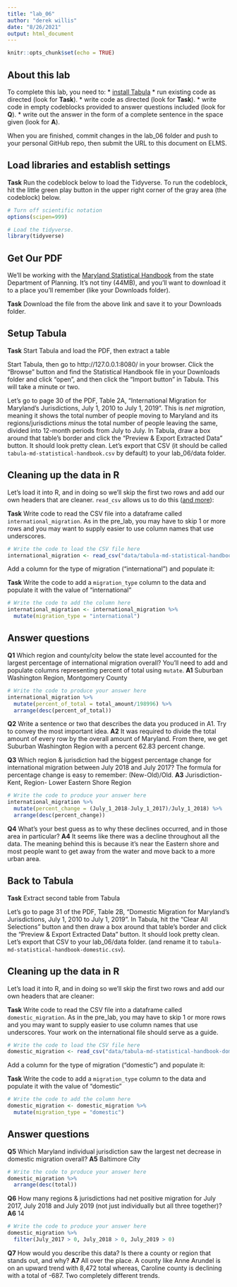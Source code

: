 ```yaml
---
title: "lab_06"
author: "derek willis"
date: "8/26/2021"
output: html_document
---
```


```r
knitr::opts_chunk$set(echo = TRUE)
```

## About this lab

To complete this lab, you need to:
* [install Tabula](https://tabula.technology/)
* run existing code as directed (look for **Task**).
* write code as directed (look for **Task**).
* write code in empty codeblocks provided to answer questions included (look for **Q**).
* write out the answer in the form of a complete sentence in the space given (look for **A**).

When you are finished, commit changes in the lab_06 folder and push to your personal GitHub repo, then submit the URL to this document on ELMS.

## Load libraries and establish settings

**Task** Run the codeblock below to load the Tidyverse. To run the codeblock, hit the little green play button in the upper right corner of the gray area (the codeblock) below.

```r
# Turn off scientific notation
options(scipen=999)

# Load the tidyverse.
library(tidyverse)
```

## Get Our PDF

We'll be working with the [Maryland Statistical Handbook](https://planning.maryland.gov/MSDC/Documents/md-statistical-handbook.pdf) from the state Department of Planning. It's not tiny (44MB), and you'll want to download it to a place you'll remember (like your Downloads folder).

**Task** Download the file from the above link and save it to your Downloads folder.

## Setup Tabula

**Task** Start Tabula and load the PDF, then extract a table

Start Tabula, then go to http://127.0.0.1:8080/ in your browser. Click the "Browse" button and find the Statistical Handbook file in your Downloads folder and click "open", and then click the "Import button" in Tabula. This will take a minute or two.

Let's go to page 30 of the PDF, Table 2A, "International Migration for Maryland's Jurisdictions, July 1, 2010 to July 1, 2019". This is _net migration_, meaning it shows the total number of people moving to Maryland and its regions/jurisdictions _minus_ the total number of people leaving the same, divided into 12-month periods from July to July. In Tabula, draw a box around that table's border and click the "Preview & Export Extracted Data" button. It should look pretty clean. Let's export that CSV (it should be called `tabula-md-statistical-handbook.csv` by default) to your lab_06/data folder.

## Cleaning up the data in R

Let's load it into R, and in doing so we'll skip the first two rows and add our own headers that are cleaner. `read_csv` allows us to do this ([and more](https://readr.tidyverse.org/reference/read_delim.html)):

**Task** Write code to read the CSV file into a dataframe called `international_migration`. As in the pre_lab, you may have to skip 1 or more rows and you may want to supply easier to use column names that use underscores.

```r
# Write the code to load the CSV file here 
international_migration <- read_csv("data/tabula-md-statistical-handbook.csv", skip=2, col_names = c("State/city", "July_1_2011", "July_1_2012", "July_1_2013", "July_1_2014", "July_1_2015", "July_1_2016", "July_1_2017", "July_1_2018", "July_1_2019", "total_amount"))
```

Add a column for the type of migration ("international") and populate it:

**Task** Write the code to add a `migration_type` column to the data and populate it with the value of "international"

```r
# Write the code to add the column here
international_migration <- international_migration %>%
  mutate(migration_type = "international")
```

## Answer questions

**Q1** Which region and county/city below the state level accounted for the largest percentage of international migration overall?  You'll need to add and populate columns representing percent of total using `mutate`.
**A1** Suburban Washington Region, Montgomery County

```r
# Write the code to produce your answer here
international_migration %>%
  mutate(percent_of_total = total_amount/198996) %>%
  arrange(desc(percent_of_total))
```

**Q2** Write a sentence or two that describes the data you produced in A1. Try to convey the most important idea.
**A2** It was required to divide the total amount of every row by the overall amount of Maryland. From there, we get Suburban Washington Region with a percent 62.83 percent change.

**Q3** Which region & jurisdiction had the biggest percentage change for international migration between July 2018 and July 2017? The formula for percentage change is easy to remember: (New-Old)/Old.
**A3** Jurisdiction- Kent, Region- Lower Eastern Shore Region

```r
# Write the code to produce your answer here
international_migration %>%
  mutate(percent_change = (July_1_2018-July_1_2017)/July_1_2018) %>%
  arrange(desc(percent_change))
```

**Q4** What's your best guess as to why these declines occurred, and in those area in particular?
**A4** It seems like there was a decline throughout all the data. The meaning 
behind this is because it's near the Eastern shore and most people want to get
away from the water and move back to a more urban area.


## Back to Tabula

**Task** Extract second table from Tabula

Let's go to page 31 of the PDF, Table 2B, "Domestic Migration for Maryland's Jurisdictions, July 1, 2010 to July 1, 2019". In Tabula, hit the "Clear All Selections" button and then draw a box around that table's border and click the "Preview & Export Extracted Data" button. It should look pretty clean. Let's export that CSV to your lab_06/data folder. (and rename it to `tabula-md-statistical-handbook-domestic.csv`).

## Cleaning up the data in R

Let's load it into R, and in doing so we'll skip the first two rows and add our own headers that are cleaner:

**Task** Write code to read the CSV file into a dataframe called `domestic_migration`. As in the pre_lab, you may have to skip 1 or more rows and you may want to supply easier to use column names that use underscores. Your work on the international file should serve as a guide.

```r
# Write the code to load the CSV file here
domestic_migration <- read_csv("data/tabula-md-statistical-handbook-domestic.csv", skip = 2, col_names = c("State/city", "July_2011", "July_2012", "July_2013", "July_2014", "July_2015", "July_2016", "July_2017", "July_2018", "July_2019", "total"))
```

Add a column for the type of migration ("domestic") and populate it:

**Task** Write the code to add a `migration_type` column to the data and populate it with the value of "domestic"

```r
# Write the code to add the column here
domestic_migration <- domestic_migration %>%
  mutate(migration_type = "domestic")
```

## Answer questions
**Q5** Which Maryland individual jurisdiction saw the largest net decrease in domestic migration overall?
**A5** Baltimore City

```r
# Write the code to produce your answer here
domestic_migration %>%
  arrange(desc(total))
```

**Q6** How many regions & jurisdictions had net positive migration for July 2017, July 2018 and July 2019 (not just individually but all three together)?
**A6** 14

```r
# Write the code to produce your answer here
domestic_migration %>%
  filter(July_2017 > 0, July_2018 > 0, July_2019 > 0)
```

**Q7** How would you describe this data? Is there a county or region that stands out, and why?
**A7** All over the place. A county like Anne Arundel is on an upward trend with 8,472 total 
whereas, Caroline county is declining with a total of -687. Two completely different trends.
